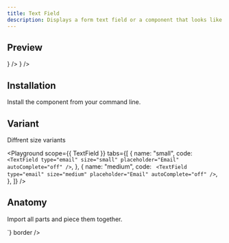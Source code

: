 ```yaml
---
title: Text Field
description: Displays a form text field or a component that looks like a text field.
---
```


## Preview

<Preview>
  <Flex
    style={{
      width: "320px",
      flexDirection: "column",
      alignItems: "center",
      gap: "8px",
    }}
  >
    <TextField type="email" placeholder="Email" autoComplete="off" />
    <TextField
      type="password"
      size="small"
      placeholder="Password"
      autoComplete="off"
    />
    <TextField
      type="text"
      size="small"
      placeholder="Leading"
      leading={<InfoCircledIcon />}
    />
     <TextField
      type="text"
      size="small"
      placeholder="Trailing"
      trailing={<InfoCircledIcon />}
    />

  </Flex>
</Preview>

## Installation

Install the component from your command line.

<LiveProvider>
  <LiveEditor code={`npm install @raystack/apsara`} border />
</LiveProvider>

## Variant

Diffrent size variants

<Playground
  scope={{ TextField }}
  tabs={[
    {
      name: "small",
      code: `
<TextField
  type="email"
  size="small"
  placeholder="Email"
  autoComplete="off"
/>`,
    },
    {
      name: "medium",
      code: `
<TextField
  type="email"
  size="medium"
  placeholder="Email"
  autoComplete="off"
/>`,
    },
  ]}
/>

## Anatomy

Import all parts and piece them together.

<LiveProvider>
    <LiveEditor code={`

<TextField
  type="email"
  size="small"
  placeholder="Email"
  autoComplete="off"
/>
<TextField
  type="password"
  size="small"
  placeholder="Password"
  autoComplete="off"
/>
`} border />
</LiveProvider>
